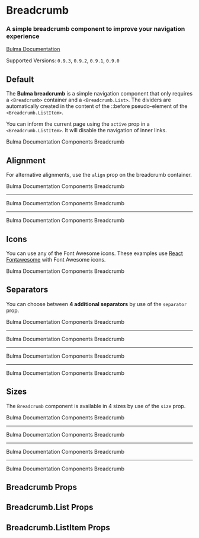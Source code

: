 


<Meta title="Components/Breadcrumb" component={Breadcrumb} />

# Breadcrumb

### A simple **breadcrumb** component to improve your navigation experience

[Bulma Documentation](https://bulma.io/documentation/components/breadcrumb/)

Supported Versions: `0.9.3`, `0.9.2`, `0.9.1`, `0.9.0`

## Default

The **Bulma breadcrumb** is a simple navigation component that only requires a `<Breadcrumb>` container and a `<Breadcrumb.List>`. The dividers are automatically created in the content of the ::before pseudo-element of the `<Breadcrumb.ListItem>`.

You can inform the current page using the `active` prop in a `<Breadcrumb.ListItem>`. It will disable the navigation of inner links.

<Canvas>
  <Story name="Default">
    <Breadcrumb>
      <Breadcrumb.List>
        <Breadcrumb.ListItem><a>Bulma</a></Breadcrumb.ListItem>
        <Breadcrumb.ListItem><a>Documentation</a></Breadcrumb.ListItem>
        <Breadcrumb.ListItem><a>Components</a></Breadcrumb.ListItem>
        <Breadcrumb.ListItem active><a>Breadcrumb</a></Breadcrumb.ListItem>
      </Breadcrumb.List>
    </Breadcrumb>
  </Story>
</Canvas>

## Alignment

For alternative alignments, use the `align` prop on the breadcrumb container.

<Canvas>
  <Story name="Alignment">
    <div>
      <Breadcrumb>
        <Breadcrumb.List>
          <Breadcrumb.ListItem><a>Bulma</a></Breadcrumb.ListItem>
          <Breadcrumb.ListItem><a>Documentation</a></Breadcrumb.ListItem>
          <Breadcrumb.ListItem><a>Components</a></Breadcrumb.ListItem>
          <Breadcrumb.ListItem active><a>Breadcrumb</a></Breadcrumb.ListItem>
        </Breadcrumb.List>
      </Breadcrumb>
      <hr />
      <Breadcrumb align="center">
        <Breadcrumb.List>
          <Breadcrumb.ListItem><a>Bulma</a></Breadcrumb.ListItem>
          <Breadcrumb.ListItem><a>Documentation</a></Breadcrumb.ListItem>
          <Breadcrumb.ListItem><a>Components</a></Breadcrumb.ListItem>
          <Breadcrumb.ListItem active><a>Breadcrumb</a></Breadcrumb.ListItem>
        </Breadcrumb.List>
      </Breadcrumb>
      <hr />
      <Breadcrumb align="right">
        <Breadcrumb.List>
          <Breadcrumb.ListItem><a>Bulma</a></Breadcrumb.ListItem>
          <Breadcrumb.ListItem><a>Documentation</a></Breadcrumb.ListItem>
          <Breadcrumb.ListItem><a>Components</a></Breadcrumb.ListItem>
          <Breadcrumb.ListItem active><a>Breadcrumb</a></Breadcrumb.ListItem>
        </Breadcrumb.List>
      </Breadcrumb>
    </div>
  </Story>
</Canvas>

## Icons

You can use any of the Font Awesome icons. These examples use [React Fontawesome](https://github.com/FortAwesome/react-fontawesome) with Font Awesome icons.

<Canvas>
  <Story name="Icons">
    <Breadcrumb>
      <Breadcrumb.List>
        <Breadcrumb.ListItem>
          <a>
            <Icon size="small">
              <FontAwesomeIcon icon={faHouse} />
            </Icon>
            <span>Bulma</span>
          </a>
        </Breadcrumb.ListItem>
        <Breadcrumb.ListItem>
          <a>
            <Icon size="small">
              <FontAwesomeIcon icon={faBook} />
            </Icon>
            <span>Documentation</span>
          </a>
        </Breadcrumb.ListItem>
        <Breadcrumb.ListItem>
          <a>
            <Icon size="small">
              <FontAwesomeIcon icon={faPuzzlePiece} />
            </Icon>
            <span>Components</span>
          </a>
        </Breadcrumb.ListItem>
        <Breadcrumb.ListItem active>
          <a>
            <Icon size="small">
              <FontAwesomeIcon icon={faThumbsUp} />
            </Icon>
            <span>Breadcrumb</span>
          </a>
        </Breadcrumb.ListItem>
      </Breadcrumb.List>
    </Breadcrumb>
  </Story>
</Canvas>

## Separators

You can choose between **4 additional separators** by use of the `separator` prop.

<Canvas>
  <Story name="Separators">
    <React.Fragment>
      <Breadcrumb separator="arrow">
        <Breadcrumb.List>
          <Breadcrumb.ListItem><a>Bulma</a></Breadcrumb.ListItem>
          <Breadcrumb.ListItem><a>Documentation</a></Breadcrumb.ListItem>
          <Breadcrumb.ListItem><a>Components</a></Breadcrumb.ListItem>
          <Breadcrumb.ListItem active><a>Breadcrumb</a></Breadcrumb.ListItem>
        </Breadcrumb.List>
      </Breadcrumb>
      <hr />
      <Breadcrumb separator="bullet">
        <Breadcrumb.List>
          <Breadcrumb.ListItem><a>Bulma</a></Breadcrumb.ListItem>
          <Breadcrumb.ListItem><a>Documentation</a></Breadcrumb.ListItem>
          <Breadcrumb.ListItem><a>Components</a></Breadcrumb.ListItem>
          <Breadcrumb.ListItem active><a>Breadcrumb</a></Breadcrumb.ListItem>
        </Breadcrumb.List>
      </Breadcrumb>
      <hr />
      <Breadcrumb separator="dot">
        <Breadcrumb.List>
          <Breadcrumb.ListItem><a>Bulma</a></Breadcrumb.ListItem>
          <Breadcrumb.ListItem><a>Documentation</a></Breadcrumb.ListItem>
          <Breadcrumb.ListItem><a>Components</a></Breadcrumb.ListItem>
          <Breadcrumb.ListItem active><a>Breadcrumb</a></Breadcrumb.ListItem>
        </Breadcrumb.List>
      </Breadcrumb>
      <hr />
      <Breadcrumb separator="succeeds">
        <Breadcrumb.List>
          <Breadcrumb.ListItem><a>Bulma</a></Breadcrumb.ListItem>
          <Breadcrumb.ListItem><a>Documentation</a></Breadcrumb.ListItem>
          <Breadcrumb.ListItem><a>Components</a></Breadcrumb.ListItem>
          <Breadcrumb.ListItem active><a>Breadcrumb</a></Breadcrumb.ListItem>
        </Breadcrumb.List>
      </Breadcrumb>
    </React.Fragment>
  </Story>
</Canvas>

## Sizes

The `Breadcrumb` component is available in 4 sizes by use of the `size` prop.

<Canvas>
  <Story name="Sizes">
    <React.Fragment>
      <Breadcrumb size="small">
        <Breadcrumb.List>
          <Breadcrumb.ListItem><a>Bulma</a></Breadcrumb.ListItem>
          <Breadcrumb.ListItem><a>Documentation</a></Breadcrumb.ListItem>
          <Breadcrumb.ListItem><a>Components</a></Breadcrumb.ListItem>
          <Breadcrumb.ListItem active><a>Breadcrumb</a></Breadcrumb.ListItem>
        </Breadcrumb.List>
      </Breadcrumb>
      <hr />
      <Breadcrumb>
        <Breadcrumb.List>
          <Breadcrumb.ListItem><a>Bulma</a></Breadcrumb.ListItem>
          <Breadcrumb.ListItem><a>Documentation</a></Breadcrumb.ListItem>
          <Breadcrumb.ListItem><a>Components</a></Breadcrumb.ListItem>
          <Breadcrumb.ListItem active><a>Breadcrumb</a></Breadcrumb.ListItem>
        </Breadcrumb.List>
      </Breadcrumb>
      <hr />
      <Breadcrumb size="medium">
        <Breadcrumb.List>
          <Breadcrumb.ListItem><a>Bulma</a></Breadcrumb.ListItem>
          <Breadcrumb.ListItem><a>Documentation</a></Breadcrumb.ListItem>
          <Breadcrumb.ListItem><a>Components</a></Breadcrumb.ListItem>
          <Breadcrumb.ListItem active><a>Breadcrumb</a></Breadcrumb.ListItem>
        </Breadcrumb.List>
      </Breadcrumb>
      <hr />
      <Breadcrumb size="large">
        <Breadcrumb.List>
          <Breadcrumb.ListItem><a>Bulma</a></Breadcrumb.ListItem>
          <Breadcrumb.ListItem><a>Documentation</a></Breadcrumb.ListItem>
          <Breadcrumb.ListItem><a>Components</a></Breadcrumb.ListItem>
          <Breadcrumb.ListItem active><a>Breadcrumb</a></Breadcrumb.ListItem>
        </Breadcrumb.List>
      </Breadcrumb>
    </React.Fragment>
  </Story>
</Canvas>

## Breadcrumb Props

<ArgsTable of={Breadcrumb} />

## Breadcrumb.List Props

<ArgsTable of={Breadcrumb.List} />

## Breadcrumb.ListItem Props

<ArgsTable of={Breadcrumb.ListItem} />
